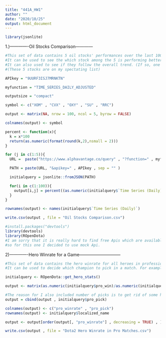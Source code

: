 ---
title: "441A_HW1"
author: ""
date: "2020/10/25"
output: html_document
---
```{r}
library(jsonlite)
```

1.)-------------Oil Stocks Comparison------------
```{r}
#This set of data contains 5 oil stocks' performances over the last 100 days.
#It can be used to see the which stock among the 5 is performing better.
#It can also used to see if they follow the overall trend. (If so, one could buy 1 stock which is underperforming at that day)
#(These 5 stocks are on my spectating list)

APIkey = "9UURF3ISJ7MRNKTN"

myfunction = "TIME_SERIES_DAILY_ADJUSTED"

outputsize = "compact"

symbol <- c("XOM" , "CVX" , "OXY" , "SU" , "RRC")

output <- matrix(NA, nrow = 100, ncol = 5, byrow = FALSE)

colnames(output) <- symbol

percent <- function(x){
  k = x*100
  return(as.numeric(format(round(k,2),nsmall = 2)))
}

for (j in c(1:5)){
  URL =  paste("https://www.alphavantage.co/query" , "?function=" , myfunction , "&symbol=" , symbol[j] , "&outputsize=" , outputsize, sep   = "")

  PATH = paste(URL, "&apikey=" , APIkey , sep = "" )

  initialquery = jsonlite::fromJSON(PATH)

  for(i in c(1:100)){
    output[i,j] = percent((as.numeric(initialquery$`Time Series (Daily)`[[(i)]]$`5. adjusted close`)-as.numeric(initialquery$`Time Series (Daily)`[[(i)]]$`1. open`))/as.numeric(initialquery$`Time Series (Daily)`[[(i)]]$`1. open`))
  }
}

rownames(output) <- names(initialquery$`Time Series (Daily)`)

write.csv(output , file = "Oil Stocks Comparison.csv")
```


```{r}
#install.packages("devtools")
library(devtools)
library(ROpenDota)
#I am sorry that it is really hard to find free Apis which are available for us who are in China right now,
#so for this one I decided to use mock Api.
```

2)-------------Hero Winrate for a Game-----------------------------
```{r}
#This set of data contains the hero winrate for all heroes in professional matches for a game called DOTA2
#It can be used to decide which champion to pick in a match. For example, if I am a coach for a team, I would like to ask my team members to practice more on a hero that has higher winrate.

initialquery <- ROpenDota::get_hero_stats()

output <- matrix(as.numeric(initialquery$pro_win)/as.numeric(initialquery$pro_pick))

#The reason for I also included number of picks is to get rid of some high or low winrates with only a few picks
output = cbind(output , initialquery$pro_pick)

colnames(output) <- c("pro_winrate" , "pro_pick")
rownames(output) <- initialquery$localized_name

output <- output[order(output[, "pro_winrate"] , decreasing = TRUE) , ]

write.csv(output , file = "Dota2 Hero Winrate in Pro Matches.csv")
```
